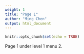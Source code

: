 ```yaml
---
weight: 1
title: "Page 1"
author: "Ming Chen"
output: html_document
---
```


```r
knitr::opts_chunk$set(echo = TRUE)
```

Page 1 under level 1 menu 2.